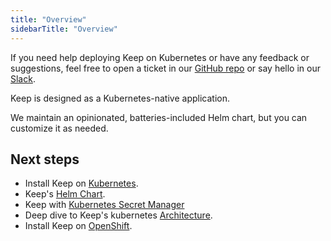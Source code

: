 ```yaml
---
title: "Overview"
sidebarTitle: "Overview"
---
```


<Tip> If you need help deploying Keep on Kubernetes or have any feedback or suggestions, feel free to open a ticket in our [GitHub repo](https://github.com/keephq/keep) or say hello in our [Slack](https://slack.keephq.dev). </Tip>


Keep is designed as a Kubernetes-native application.

We maintain an opinionated, batteries-included Helm chart, but you can customize it as needed.


## Next steps
- Install Keep on [Kubernetes](/deployment/kubernetes/installation).
- Keep's [Helm Chart](https://github.com/keephq/helm-charts).
- Keep with [Kubernetes Secret Manager](/deployment/configuration#secrets-management)
- Deep dive to Keep's kubernetes [Architecture](/deployment/kubernetes/architecture).
- Install Keep on [OpenShift](/deployment/kubernetes/openshift).
